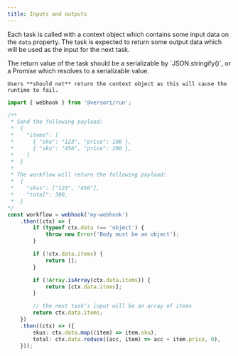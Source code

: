 ```yaml
---
title: Inputs and outputs
---
```


Each task is called with a context object which contains some input data on the `data` property. The task is expected to
return some output data which will be used as the input for the next task.

<Warning>
    The return value of the task should be a serializable by `JSON.stringify()`, or a Promise which resolves to a 
    serializable value.
    
    Users **should not** return the context object as this will cause the runtime to fail. 
</Warning>

```typescript
import { webhook } from '@versori/run';

/**
 * Send the following payload:
 *  {
 *    "items": [
 *      { "sku": "123", "price": 100 },
 *      { "sku": "456", "price": 200 },
 *    ]
 *  }
 * 
 * The workflow will return the following payload:
 *  {
 *    "skus": ["123", "456"],
 *    "total": 300,
 *  }
*/
const workflow = webhook('my-webhook')
    .then((ctx) => {
        if (typeof ctx.data !== 'object') {
            throw new Error('Body must be an object');
        }

        if (!ctx.data.items) {
            return [];
        }

        if (!Array.isArray(ctx.data.items)) {
            return [ctx.data.items];
        }

        // the next task's input will be an array of items
        return ctx.data.items;
    })
    .then((ctx) => ({
        skus: ctx.data.map((item) => item.sku),
        total: ctx.data.reduce((acc, item) => acc + item.price, 0),
    }));
```
